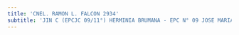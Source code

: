 ```yaml
---
title: 'CNEL. RAMON L. FALCON 2934'
subtitle: 'JIN C (EPCJC 09/11°) HERMINIA BRUMANA - EPC N° 09 JOSE MARIA PAZ - ESEA EN DANZA RAMICONE CURSO VOCACIONAL DE FOLKLORE N° 11'
---
```




